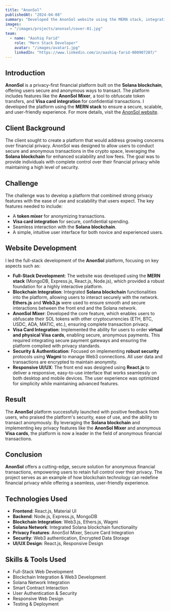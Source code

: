 ```yaml
---
title: "AnonSol"
publishedAt: "2024-04-08"
summary: "Developed the AnonSol website using the MERN stack, integrating blockchain features to provide secure, anonymous financial transactions on the Solana blockchain."
images:
  - "/images/projects/anonsol/cover-01.jpg"
team:
  - name: "Aashiq Farid"
    role: "Mern Stack Developer"
    avatar: "/images/avatar1.jpg"
    linkedIn: "https://www.linkedin.com/in/aashiq-farid-000907207/"
---
```


## Introduction

**AnonSol** is a privacy-first financial platform built on the **Solana blockchain**, offering users secure and anonymous ways to transact. The platform includes features like the **AnonSol Mixer**, a tool to obfuscate token transfers, and **Visa card integration** for confidential transactions. I developed the platform using the **MERN stack** to ensure a secure, scalable, and user-friendly experience. For more details, visit the [AnonSol website](https://anonsol.finance/).

## Client Background

The client sought to create a platform that would address growing concerns over financial privacy. AnonSol was designed to allow users to conduct secure and anonymous transactions in the crypto space, leveraging the **Solana blockchain** for enhanced scalability and low fees. The goal was to provide individuals with complete control over their financial privacy while maintaining a high level of security.

## Challenge

The challenge was to develop a platform that combined strong privacy features with the ease of use and scalability that users expect. The key features needed to include:

- A **token mixer** for anonymizing transactions.
- **Visa card integration** for secure, confidential spending.
- Seamless interaction with the **Solana blockchain**.
- A simple, intuitive user interface for both novice and experienced users.

## Website Development

I led the full-stack development of the **AnonSol** platform, focusing on key aspects such as:

- **Full-Stack Development**: The website was developed using the **MERN stack** (MongoDB, Express.js, React.js, Node.js), which provided a robust foundation for a highly interactive platform.
- **Blockchain Integration**: Integrated **Solana blockchain** functionalities into the platform, allowing users to interact securely with the network. **Ethers.js** and **Web3.js** were used to ensure smooth and secure interactions between the front end and the Solana network.
- **AnonSol Mixer**: Developed the core feature, which enables users to obfuscate their SOL tokens with other cryptocurrencies (ETH, BTC, USDC, ADA, MATIC, etc.), ensuring complete transaction privacy.
- **Visa Card Integration**: Implemented the ability for users to order **virtual and physical Visa cards**, enabling secure, anonymous payments. This required integrating secure payment gateways and ensuring the platform complied with privacy standards.
- **Security & Authentication**: Focused on implementing **robust security** protocols using **Wagmi** to manage Web3 connections. All user data and transactions are encrypted to maintain anonymity.
- **Responsive UI/UX**: The front end was designed using **React.js** to deliver a responsive, easy-to-use interface that works seamlessly on both desktop and mobile devices. The user experience was optimized for simplicity while maintaining advanced features.

## Result

The **AnonSol** platform successfully launched with positive feedback from users, who praised the platform's security, ease of use, and the ability to transact anonymously. By leveraging the **Solana blockchain** and implementing key privacy features like the **AnonSol Mixer** and anonymous **Visa cards**, the platform is now a leader in the field of anonymous financial transactions.

## Conclusion

**AnonSol** offers a cutting-edge, secure solution for anonymous financial transactions, empowering users to retain full control over their privacy. The project serves as an example of how blockchain technology can redefine financial privacy while offering a seamless, user-friendly experience.

## Technologies Used

- **Frontend**: React.js, Material UI
- **Backend**: Node.js, Express.js, MongoDB
- **Blockchain Integration**: Web3.js, Ethers.js, Wagmi
- **Solana Network**: Integrated Solana blockchain functionality
- **Privacy Features**: AnonSol Mixer, Secure Card Integration
- **Security**: Web3 authentication, Encrypted Data Storage
- **UI/UX Design**: React.js, Responsive Design

## Skills & Tools Used

- Full-Stack Web Development
- Blockchain Integration & Web3 Development
- Solana Network Integration
- Smart Contract Interaction
- User Authentication & Security
- Responsive Web Design
- Testing & Deployment
